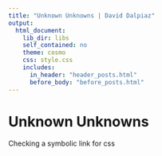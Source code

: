 ```yaml
---
title: "Unknown Unknowns | David Dalpiaz"
output:
  html_document:
    lib_dir: libs
    self_contained: no
    theme: cosmo
    css: style.css
    includes:
      in_header: "header_posts.html"
      before_body: "before_posts.html"
---
```


# Unknown Unknowns

Checking a symbolic link for css

<!-- United States Secretary of Defense Donald Rumsfeld, February 12, 2002: -->

<!-- > Reports that say that something hasn't happened are always interesting to me, because as we know, there are **known knowns**; there are things we know we know. We also know there are **known unknowns**; that is to say we know there are some things we do not know. But there are also **unknown unknowns** – the ones we don't know we don't know. And if one looks throughout the history of our country and other free countries, it is the latter category that tend to be the difficult ones. -->

<!-- CNN Official: https://www.youtube.com/watch?v=REWeBzGuzCc -->
<!-- Longer: https://www.youtube.com/watch?v=GiPe1OiKQuk -->


<!-- https://en.wikipedia.org/wiki/There_are_known_knowns -->
<!-- https://en.wikipedia.org/wiki/Evidence_of_absence -->

<!-- Start: Unknown Unknowns -->
<!-- After Lecture: Known Unknowns -->
<!-- After Homework: Known Knowns -->




<!-- Flipped classroom vs traditional classroom lecture -->